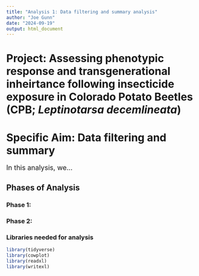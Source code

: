 ```yaml
---
title: "Analysis 1: Data filtering and summary analysis"
author: "Joe Gunn"
date: "2024-09-19"
output: html_document
---
```


# <b>Project:</b> Assessing phenotypic response and transgenerational inheirtance following insecticide exposure in Colorado Potato Beetles (CPB; <i>Leptinotarsa decemlineata</i>) 
<font size="+1">

</font>

# <b>Specific Aim:</b> Data filtering and summary
<font size="+1">In this analysis, we... </font>

## Phases of Analysis
### Phase 1: 
### Phase 2: 

### Libraries needed for analysis
```r
library(tidyverse)
library(cowplot)
library(readxl)
library(writexl)
```

